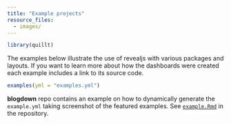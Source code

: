 ```yaml
---
title: "Example projects"
resource_files:
  - images/
---
```


```r
library(quillt)
```


The examples below illustrate the use of revealjs with various packages and layouts. If you want to learn more about how the dashboards were created each example includes a link to its source code. 


```r
examples(yml = "examples.yml")
```

**blogdown** repo contains an example on how to dynamically generate the `example.yml` taking screenshot of the featured examples. See [`example.Rmd`](https://github.com/rstudio/blogdown/blob/master/vignettes/articles/examples.Rmd) in the repository.
